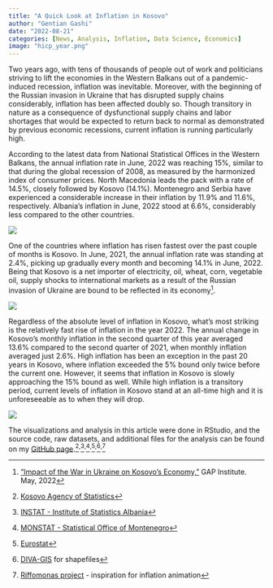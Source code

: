 ```yaml
---
title: "A Quick Look at Inflation in Kosovo"
author: "Gentian Gashi"
date: "2022-08-21"
categories: [News, Analysis, Inflation, Data Science, Economics]
image: "hicp_year.png"
---
```


Two years ago, with tens of thousands of people out of work and politicians striving to lift the economies in the Western Balkans out of a pandemic-induced recession, inflation was inevitable. Moreover, with the beginning of the Russian invasion in Ukraine that has disrupted supply chains considerably, inflation has been affected doubly so. Though transitory in nature as a consequence of dysfunctional supply chains and labor shortages that would be expected to return back to normal as demonstrated by previous economic recessions, current inflation is running particularly high.

According to the latest data from National Statistical Offices in the Western Balkans, the annual inflation rate in June, 2022 was reaching 15%, similar to that during the global recession of 2008, as measured by the harmonized index of consumer prices. North Macedonia leads the pack with a rate of 14.5%, closely followed by Kosovo (14.1%). Montenegro and Serbia have experienced a considerable increase in their inflation by 11.9% and 11.6%, respectively. Albania's inflation in June, 2022 stood at 6.6%, considerably less compared to the other countries. 

![](hicp_map.png)

One of the countries where inflation has risen fastest over the past couple of months is Kosovo. In June, 2021, the annual inflation rate was standing at 2.4%, picking up gradually every month and becoming 14.1% in June, 2022. Being that Kosovo is a net importer of electricity, oil, wheat, corn, vegetable oil, supply shocks to international markets as a result of the Russian invasion of Ukraine are bound to be reflected in its economy[^1].

[^1]: ["Impact of the War in Ukraine on Kosovo's Economy,"](https://www.institutigap.org/documents/20407_Impact%20of%20the%20war%20in%20Ukraine%20on%20Kosovos%20Economy.pdf) GAP Institute. May, 2022

![](hicp_year.png)

Regardless of the absolute level of inflation in Kosovo, what's most striking is the relatively fast rise of inflation in the year 2022. The annual change in Kosovo's monthly inflation in the second quarter of this year averaged 13.6% compared to the second quarter of 2021, when monthly inflation averaged just 2.6%. High inflation has been an exception in the past 20 years in Kosovo, where inflation exceeded the 5% bound only twice before the current one. However, it seems that inflation in Kosovo is slowly approaching the 15% bound as well. While high inflation is a transitory period, current levels of inflation in Kosovo stand at an all-time high and it is unforeseeable as to when they will drop.

![](climate_spiral4.gif)

The visualizations and analysis in this article were done in RStudio, and the source code, raw datasets, and additional files for the analysis can be found on my [GitHub page](https://github.com/gentiang/inflation_analysis).[^2]^,^[^3]^,^[^4]^,^[^5]^,^[^6]^,^[^7]

[^2]: [Kosovo Agency of Statistics](https://askdata.rks-gov.net/pxweb/en/ASKdata/ASKdata__Prices__Consumer%20Price%20Index__Monthly%20indicators/)

[^3]: [INSTAT - Institute of Statistics Albania](http://www.instat.gov.al/en/themes/prices/harmonized-index-of-consumer-price/)

[^4]: [MONSTAT - Statistical Office of Montenegro](https://www.monstat.org/eng/page.php?id=27&pageid=27)

[^5]: [Eurostat](https://ec.europa.eu/eurostat/databrowser/bookmark/5694c875-65bb-45df-9c2f-1e369a029881?lang=en)

[^6]: [DIVA-GIS](https://www.diva-gis.org/) for shapefiles

[^7]: [Riffomonas project](https://www.youtube.com/c/RiffomonasProject) - inspiration for inflation animation
